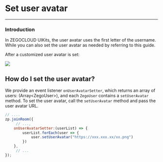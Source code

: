 # Set user avatar

- - -

### Introduction


In ZEGOCLOUD UIKits, the user avatar uses the first letter of the username. While you can also set the user avatar as needed by referring to this guide.

After a customized user avatar is set:

<Frame width="512" height="auto" caption="">
  <img src="https://storage.zego.im/sdk-doc/Pics/Prebuilt_Web/setAvatar.png" />
</Frame>

## How do I set the user avatar? 

We provide an event listener `onUserAvatarSetter`, which returns an array of users: (Array\<ZegoUser\>), and each `ZegoUser` contains a `setUserAvatar` method. 
To set the user avatar, call the `setUserAvatar` method and pass the user avatar URL.

```js
// ....
zp.joinRoom({
     // ...,
    onUserAvatarSetter:(userList) => {
        userList.forEach(user => {
            user.setUserAvatar("https://xxx.xxx.xx/xx.png")
        })
    }, 
     // ...
});
```
